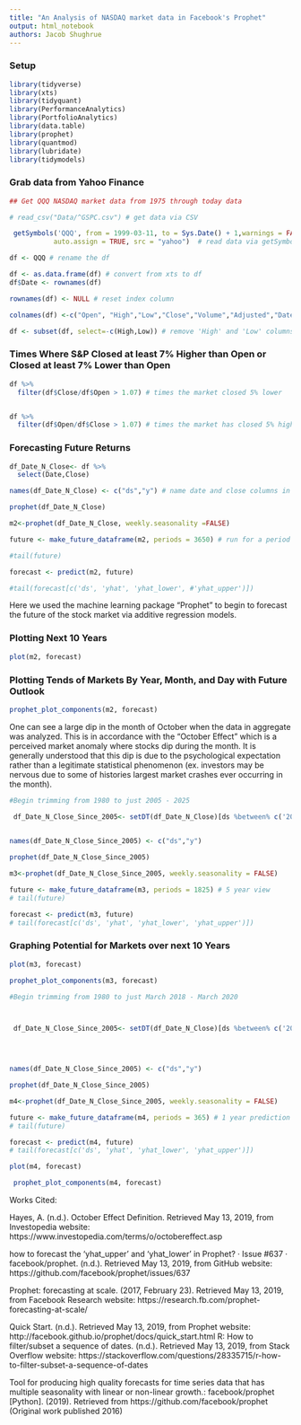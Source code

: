 ```yaml
---
title: "An Analysis of NASDAQ market data in Facebook's Prophet"
output: html_notebook
authors: Jacob Shughrue
---
```


### Setup

```r
library(tidyverse)
library(xts)
library(tidyquant)
library(PerformanceAnalytics)
library(PortfolioAnalytics)
library(data.table)
library(prophet)
library(quantmod)
library(lubridate)
library(tidymodels)
```

### Grab data from Yahoo Finance

```r
## Get QQQ NASDAQ market data from 1975 through today data 

# read_csv("Data/^GSPC.csv") # get data via CSV 

 getSymbols('QQQ', from = 1999-03-11, to = Sys.Date() + 1,warnings = FALSE,
           auto.assign = TRUE, src = "yahoo")  # read data via getSymbols 

df <- QQQ # rename the df 

df <- as.data.frame(df) # convert from xts to df
df$Date <- rownames(df) 

rownames(df) <- NULL # reset index column 

colnames(df) <-c("Open", "High","Low","Close","Volume","Adjusted","Date") # Modify column names

df <- subset(df, select=-c(High,Low)) # remove 'High' and 'Low' columns from the df
```

### Times Where S&P Closed at least 7% Higher than Open or Closed at least 7% Lower than Open

```r
df %>%
  filter(df$Close/df$Open > 1.07) # times the market closed 5% lower


df %>%
  filter(df$Open/df$Close > 1.07) # times the market has closed 5% higher

```

### Forecasting Future Returns

```r
df_Date_N_Close<- df %>%
  select(Date,Close)

names(df_Date_N_Close) <- c("ds","y") # name date and close columns in df_Date_N_Close

prophet(df_Date_N_Close)

m2<-prophet(df_Date_N_Close, weekly.seasonality =FALSE)

future <- make_future_dataframe(m2, periods = 3650) # run for a period of 10 years

#tail(future)

forecast <- predict(m2, future)

#tail(forecast[c('ds', 'yhat', 'yhat_lower', #'yhat_upper')])

```

Here we used the machine learning package "Prophet" to begin to forecast the future of the stock market via additive regression models.

### Plotting Next 10 Years

```r
plot(m2, forecast)
```
### Plotting Tends of Markets By Year, Month, and Day with Future Outlook
```r
prophet_plot_components(m2, forecast)
```


One can see a large dip in the month of October when the data in aggregate was analyzed. This is in accordance with the "October Effect" which is a perceived market anomaly where stocks dip during the month. It is generally understood that this dip is due to the psychological expectation rather than a legitimate statistical phenomenon (ex. investors may be nervous due to some of histories largest market crashes ever occurring in the month).

```r
#Begin trimming from 1980 to just 2005 - 2025

 df_Date_N_Close_Since_2005<- setDT(df_Date_N_Close)[ds %between% c('2005-01-01', '2025-01-01')]
                             

names(df_Date_N_Close_Since_2005) <- c("ds","y")

prophet(df_Date_N_Close_Since_2005)

m3<-prophet(df_Date_N_Close_Since_2005, weekly.seasonality = FALSE)

future <- make_future_dataframe(m3, periods = 1825) # 5 year view
# tail(future)

forecast <- predict(m3, future)
# tail(forecast[c('ds', 'yhat', 'yhat_lower', 'yhat_upper')])


```


### Graphing Potential for Markets over next 10 Years
```r
plot(m3, forecast)
```

```r
prophet_plot_components(m3, forecast)
```

```r
#Begin trimming from 1980 to just March 2018 - March 2020



 df_Date_N_Close_Since_2005<- setDT(df_Date_N_Close)[ds %between% c('2018-03-01', '2023-03-01')]
                             



names(df_Date_N_Close_Since_2005) <- c("ds","y")

prophet(df_Date_N_Close_Since_2005)

m4<-prophet(df_Date_N_Close_Since_2005, weekly.seasonality = FALSE)

future <- make_future_dataframe(m4, periods = 365) # 1 year prediction
# tail(future)

forecast <- predict(m4, future)
# tail(forecast[c('ds', 'yhat', 'yhat_lower', 'yhat_upper')])
```

```r
plot(m4, forecast)
```


```r
 prophet_plot_components(m4, forecast)
```


Works Cited:

Hayes, A. (n.d.). October Effect Definition. Retrieved May 13, 2019, from Investopedia website: https://www.investopedia.com/terms/o/octobereffect.asp

how to forecast the ‘yhat_upper’ and ‘yhat_lower’ in Prophet? · Issue #637 · facebook/prophet. (n.d.). Retrieved May 13, 2019, from GitHub website: https://github.com/facebook/prophet/issues/637

Prophet: forecasting at scale. (2017, February 23). Retrieved May 13, 2019, from Facebook Research website: https://research.fb.com/prophet-forecasting-at-scale/

Quick Start. (n.d.). Retrieved May 13, 2019, from Prophet website: http://facebook.github.io/prophet/docs/quick_start.html
R: How to filter/subset a sequence of dates. (n.d.). Retrieved May 13, 2019, from Stack Overflow website: https://stackoverflow.com/questions/28335715/r-how-to-filter-subset-a-sequence-of-dates

Tool for producing high quality forecasts for time series data that has multiple seasonality with linear or non-linear growth.: facebook/prophet [Python]. (2019). Retrieved from https://github.com/facebook/prophet (Original work published 2016)



